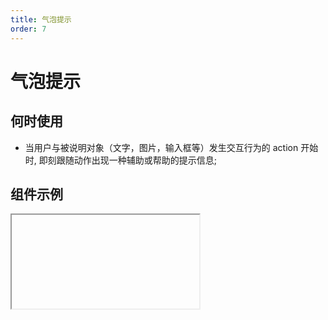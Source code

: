 ```yaml
---
title: 气泡提示
order: 7
---
```


# 气泡提示

## 何时使用

- 当用户与被说明对象（文字，图片，输入框等）发生交互行为的 action 开始时, 即刻跟随动作出现一种辅助或帮助的提示信息;

## 组件示例


<Iframe url="https://www.aliwork.com/developer/balloon-v2?isRenderNav=false" />
## 组件属性


<AttrTable
  dataSource={[
    {
      attr: '气泡类型',
      code: 'type',
      type: 'String',
      demo: '"balloon" "tooltip"',
      dafault: 'balloon',
      desc: '',
    },
    {
      attr: '样式类型',
      code: 'type',
      type: 'String',
      demo: '"normal" "primary"',
      dafault: 'normal',
      desc: '',
    },
    {
      attr: '弹窗内容',
      code: 'content',
      type: 'String',
      demo: '"提示内容"',
      dafault: '',
      desc: '',
    },
    {
      attr: '触发行为',
      code: 'triggerType',
      type: 'String',
      demo: '"hover" "click" "focus"',
      dafault: 'click',
      desc: '',
    },
    {
      attr: '关闭按钮',
      code: 'closable',
      type: 'String',
      demo: '',
      dafault: 'true',
      desc: '',
    },
    {
      attr: '默认显示',
      code: 'defaultVisible',
      type: 'String',
      demo: '',
      dafault: 'false',
      desc: '',
    },
    {
      attr: '延时显示',
      code: 'display',
      type: 'String',
      demo: '"inline-block" "block"',
      dafault: '0',
      desc: '',
    },
    {
      attr: '弹出方向',
      code: 'align',
      type: 'String',
      demo: '"t" "b" "l" "r" "tl" "tr" "bl" "br" "lt" "lb" "rt" "rb"',
      dafault: '"b" ',
      desc: '',
    },
    {
      attr: '占据空间',
      code: 'display',
      type: 'String',
      demo: '"inline-block" "block"',
      dafault: '"300px"',
      desc: '',
    },
    {
      attr: '最大宽度',
      code: 'overlayMaxWidth',
      type: 'String',
      demo: '',
      dafault: '300px',
      desc: '',
    },
    {
      attr: '显示弹层',
      code: 'balloonOverlayVisible',
      type: 'String',
      demo: '',
      dafault: 'true',
      desc: '',
    },
    {
      attr: '当弹层关闭时触发',
      code: 'onClose',
      type: 'Function',
      demo: 'function(){console.log(确定)',
      dafault: '',
      desc: '',
    },
    {
      attr: '浮层关闭后触发的事件',
      code: 'afterClose',
      type: 'Function',
      demo: 'function(ctx){ console.log(取消)',
      dafault: '',
      desc: 'Balloon 浮层关闭后触发的事件, 如果有动画，则在动画结束后触发',
    },
    {
      attr: '可见状态变化事件',
      code: 'onVisibleChange',
      type: 'Function',
      demo: 'function(visible){ console.log(visible)',
      dafault: '',
      desc: 'Balloon 浮层关闭后触发的事件, 如果有动画，则在动画结束后触发',
    },
  ]}
/>
